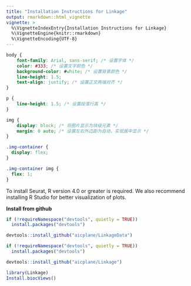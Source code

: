 ```yaml
---
title: "Installation Instructions for Linkage"
output: rmarkdown::html_vignette
vignette: >
  %\VignetteIndexEntry{Installation Instructions for Linkage}
  %\VignetteEngine{knitr::rmarkdown}
  %\VignetteEncoding{UTF-8}
---
```


```css
body {
    font-family: Arial, sans-serif; /* 设置字体 */
    color: #333; /* 设置文字颜色 */
    background-color: #white; /* 设置背景颜色 */
    line-height: 1.5;
    text-align: justify; /* 设置正文两端对齐 */
}

p {
    line-height: 1.5; /* 设置段落行高 */
}

img {
    display: block; /* 将图片显示为块级元素 */
    margin: 0 auto; /* 设置左右外边距为自动，实现居中显示 */
}

.img-container {
  display: flex;
}

.img-container img {
  flex: 1;
}

```

To install Seurat, R version 4.0 or greater is required. We also recommend installing R Studio for better visualization of plots.

**Install from github**

``` r
if (!requireNamespace("devtools", quietly = TRUE))
  install.packages("devtools")

devtools::install_github("aicplane/LinkageData")
```

``` r
if (!requireNamespace("devtools", quietly = TRUE))
  install.packages("devtools")

devtools::install_github("aicplane/Linkage")
```

``` r
library(Linkage)
Install.biocViews()
```
